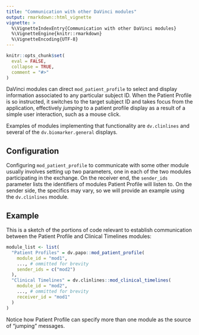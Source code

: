```yaml
---
title: "Communication with other DaVinci modules"
output: rmarkdown::html_vignette
vignette: >
  %\VignetteIndexEntry{Communication with other DaVinci modules}
  %\VignetteEngine{knitr::rmarkdown}
  %\VignetteEncoding{UTF-8}
---
```


```r
knitr::opts_chunk$set(
  eval = FALSE,
  collapse = TRUE,
  comment = "#>"
)
```

DaVinci modules can direct `mod_patient_profile` to select and display information associated to any particular subject ID. When the Patient Profile is so instructed, it switches to the target subject ID and takes focus from the application, effectively *jumping* to a patient profile display as a result of a simple user interaction, such as a mouse click.

Examples of modules implementing that functionality are `dv.clinlines` and several of the `dv.biomarker.general` displays.

## Configuration

Configuring `mod_patient_profile` to communicate with some other module usually involves setting up two parameters, one in each of the two modules participating in the exchange. On the receiver end, the `sender_ids` parameter lists the identifiers of modules Patient Profile will listen to. On the sender side, the specifics may vary, so we will provide an example using the `dv.clinlines` module.

## Example

This is a sketch of the portions of code relevant to establish communication between the Patient Profile and Clinical Timelines modules:

```r
module_list <- list(
  "Patient Profiles" = dv.papo::mod_patient_profile(
    module_id = "mod1",
    ..., # ommitted for brevity
    sender_ids = c("mod2")
  ),
  "Clinical Timelines" = dv.clinlines::mod_clinical_timelines(
    module_id = "mod2",
    ..., # ommitted for brevity
    receiver_id = "mod1"
  ) 
)
```

Notice how Patient Profile can specify more than one module as the source of "jumping" messages.
